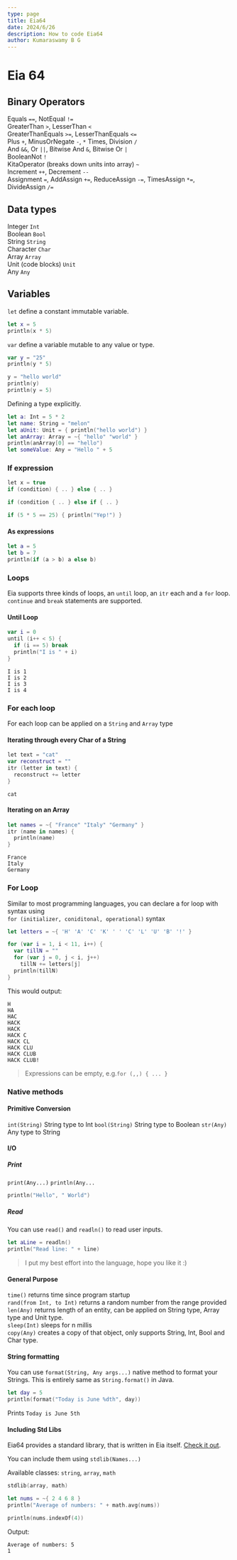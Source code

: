 ```yaml
---
type: page
title: Eia64
date: 2024/6/26
description: How to code Eia64
author: Kumaraswamy B G
---
```


# Eia 64

## Binary Operators

Equals `==`, NotEqual `!=`\
GreaterThan `>`, LesserThan `<`\
GreaterThanEquals `>=`, LesserThanEquals `<=`\
Plus `+`, MinusOrNegate `-`, `*` Times, Division `/`\
And `&&`, Or `||`, Bitwise And `&`, Bitwise Or `|`\
BooleanNot `!`\
KitaOperator (breaks down units into array) `~`\
Increment `++`, Decrement `--`\
Assignment `=`, AddAssign `+=`, ReduceAssign `-=`, TimesAssign `*=`, DivideAssign `/=`

## Data types

Integer `Int`\
Boolean `Bool`\
String `String`\
Character `Char`\
Array `Array`\
Unit (code blocks) `Unit`\
Any `Any`

## Variables

`let` define a constant immutable variable.

```swift
let x = 5
println(x * 5)
```

`var` define a variable mutable to any value or type.

```kotlin
var y = "25"
println(y * 5)

y = "hello world"
println(y)
println(y = 5)
```

Defining a type explicitly.

```swift
let a: Int = 5 * 2
let name: String = "melon"
let aUnit: Unit = { println("hello world") }
let anArray: Array = ~{ "hello" "world" }
println(anArray[0] == "hello")
let someValue: Any = "Hello " + 5
```

### If expression

```kotlin
let x = true
if (condition) { .. } else { .. }
```

```kotlin
if (condition { .. } else if { .. }
```

```swift
if (5 * 5 == 25) { println("Yep!") }
```

#### As expressions

```swift
let a = 5
let b = 7
println(if (a > b) a else b)
```

### Loops

Eia supports three kinds of loops, an `until` loop, an `itr` each and a `for` loop.
`continue` and `break` statements are supported.

#### Until Loop

```kotlin
var i = 0
until (i++ < 5) {
  if (i == 5) break
  println("I is " + i)
}
```

```
I is 1
I is 2
I is 3
I is 4
```

### For each loop

For each loop can be applied on a `String` and `Array` type

#### Iterating through every Char of a String

```kotlin
let text = "cat"
var reconstruct = ""
itr (letter in text) {
  reconstruct += letter
}
```
```
cat
```

#### Iterating on an Array

```swift
let names = ~{ "France" "Italy" "Germany" }
itr (name in names) {
  println(name)
}
```

```
France
Italy
Germany
```

### For Loop

Similar to most programming languages, you can declare a for loop with syntax using\
`for (initializer, coniditonal, operational)` syntax

```swift
let letters = ~{ 'H' 'A' 'C' 'K' ' ' 'C' 'L' 'U' 'B' '!' }

for (var i = 1, i < 11, i++) {
  var tillN = ""
  for (var j = 0, j < i, j++)
    tillN += letters[j]
  println(tillN)
}
```

This would output:

```
H
HA
HAC
HACK
HACK
HACK C
HACK CL
HACK CLU
HACK CLUB
HACK CLUB!
```

> Expressions can be empty, e.g.`for (,,) { ... }`

### Native methods

#### Primitive Conversion

`int(String)` String type to Int
`bool(String)` String type to Boolean
`str(Any)` Any type to String

#### I/O

##### Print
`print(Any...)`
`println(Any...`

```kotlin
println("Hello", " World")
```

##### Read

You can use `read()` and `readln()` to read user inputs.

```swift
let aLine = readln()
println("Read line: " + line)
```

> I put my best effort into the language, hope you like it :)

#### General Purpose

`time()` returns time since program startup\
`rand(from Int, to Int)` returns a random number from the range provided\
`len(Any)` returns length of an entity, can be applied on String type, Array type and Unit type.\
`sleep(Int)` sleeps for n millis\
`copy(Any)` creates a copy of that object, only supports String, Int, Bool and Char type.

#### String formatting

You can use `format(String, Any args...)` native method to format your Strings.
This is entirely same as `String.format()` in Java.

```swift
let day = 5
println(format("Today is June %dth", day))
```

Prints `Today is June 5th`

#### Including Std Libs

Eia64 provides a standard library, that is written in Eia itself.
[Check it out](https://github.com/XomaDev/Eia64/blob/main/stdlib).

You can include them using `stdlib(Names...)`

Available classes: `string`, `array`, `math`

```swift
stdlib(array, math)

let nums = ~{ 2 4 6 8 }
println("Average of numbers: " + math.avg(nums))

println(nums.indexOf(4))
```

Output:

```
Average of numbers: 5
1
```